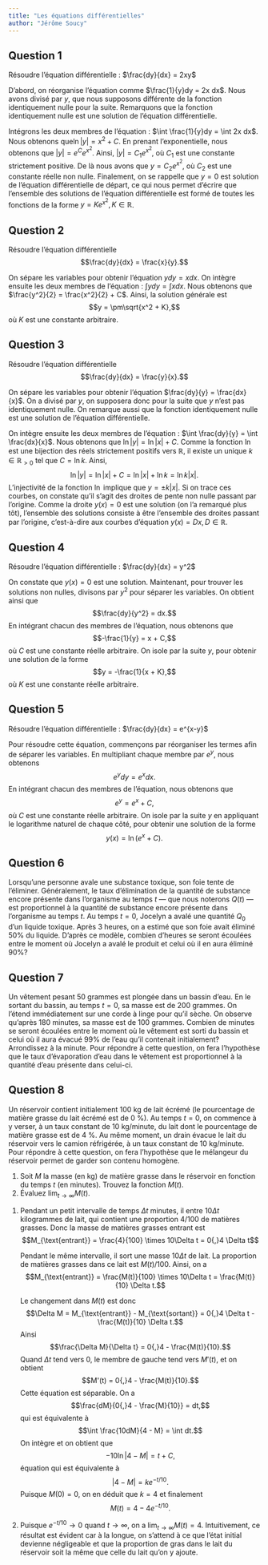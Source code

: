 ```yaml
---
title: "Les équations différentielles"
author: "Jérôme Soucy"
---
```


## Question 1

Résoudre l'équation différentielle : $\frac{dy}{dx} = 2xy$

::: solution
D'abord, on réorganise l'équation comme $\frac{1}{y}dy = 2x dx$. Nous avons divisé par $y$, que nous supposons différente de la fonction identiquement nulle pour la suite. Remarquons que la fonction identiquement nulle est une solution de l'équation différentielle.

Intégrons les deux membres de l'équation : $\int \frac{1}{y}dy = \int 2x dx$. Nous obtenons que$\ln|y| = x^2 + C$. En prenant l'exponentielle, nous obtenons que $|y|=e^{C}e^{x^2}$. Ainsi, $|y|=C_1e^{x^2}$, où $C_1$ est une constante strictement positive. De là nous avons que $y=C_2e^{x^2}$, où $C_2$ est une constante réelle non nulle. Finalement, on se rappelle que $y=0$ est solution de l'équation différentielle de départ, ce qui nous permet d'écrire que l'ensemble des solutions de l'équation différentielle est formé de toutes les fonctions de la forme $y=Ke^{x^2}, K\in\mathbb{R}$.
:::

## Question 2

Résoudre l'équation différentielle $$\frac{dy}{dx} = \frac{x}{y}.$$

::: solution
On sépare les variables pour obtenir l'équation $y dy = x dx$. On intègre ensuite les deux membres de l'équation : $\int y dy = \int x dx$. Nous obtenons que $\frac{y^2}{2} = \frac{x^2}{2} + C$. Ainsi, la solution générale est $$y = \pm\sqrt{x^2 + K},$$
où $K$ est une constante arbitraire.
:::

## Question 3

Résoudre l'équation différentielle $$\frac{dy}{dx} = \frac{y}{x}.$$

::: solution
On sépare les variables pour obtenir l'équation $\frac{dy}{y} = \frac{dx}{x}$. On a divisé par $y$, on supposera donc pour la suite que $y$ n'est pas identiquement nulle. On remarque aussi que la fonction identiquement nulle est une solution de l'équation différentielle.

On intègre ensuite les deux membres de l'équation : $\int \frac{dy}{y} = \int \frac{dx}{x}$. Nous obtenons que $\ln|y| = \ln|x| + C$. Comme la fonction $\ln$ est une bijection des réels strictement positifs vers $\mathbb{R}$, il existe un unique $k\in\mathbb{R}_{>0}$ tel que $C=\ln k$. Ainsi,
$$\ln|y| = \ln|x| + C=\ln|x| + \ln k=\ln k|x|.$$ L'injectivité de la fonction $\ln$ implique que
$y=\pm k|x|$. Si on trace ces courbes, on constate qu'il s'agit des droites de pente non nulle passant par l'origine. Comme la droite $y(x)=0$ est une solution (on l'a remarqué plus tôt), l'ensemble des solutions consiste à être l'ensemble des droites passant par l'origine, c'est-à-dire aux courbes d'équation $y(x)=Dx, D\in\mathbb{R}$.
:::

## Question 4

Résoudre l'équation différentielle : $\frac{dy}{dx} = y^2$

::: solution
On constate que $y(x)=0$ est une solution. Maintenant, pour trouver les solutions non nulles, divisons par $y^2$ pour séparer les variables. On obtient ainsi que
$$\frac{dy}{y^2} = dx.$$
En intégrant chacun des membres de l'équation, nous obtenons que
$$-\frac{1}{y} = x + C,$$
où $C$ est une constante réelle arbitraire. On isole par la suite $y$, pour obtenir une solution de la forme
$$y = -\frac{1}{x + K},$$
où $K$ est une constante réelle arbitraire.
:::

## Question 5

Résoudre l'équation différentielle : $\frac{dy}{dx} = e^{x-y}$

::: solution
Pour résoudre cette équation, commençons par réorganiser les termes afin de séparer les variables. En multipliant chaque membre par $e^y$, nous obtenons
$$e^y dy = e^x dx.$$
En intégrant chacun des membres de l'équation, nous obtenons que
$$e^y = e^x + C,$$
où $C$ est une constante réelle arbitraire. On isole par la suite $y$ en appliquant le logarithme naturel de chaque côté, pour obtenir une solution de la forme
$$y(x) = \ln(e^x + C).$$
:::

## Question 6
Lorsqu'une personne avale une substance toxique, son foie tente de l'éliminer. Généralement, le taux d'élimination de la quantité de substance encore présente dans l'organisme au temps $t$ --- que nous noterons $Q(t)$ --- est proportionnel à la quantité de substance encore présente dans l'organisme au temps $t$. Au temps $t=0$, Jocelyn a avalé une quantité $Q_0$ d'un liquide toxique. Après 3 heures, on a estimé que son foie avait éliminé 50\% du liquide. D'après ce modèle, combien d'heures se seront écoulées entre le moment où Jocelyn a avalé le produit et celui où il en aura éliminé 90\%?

## Question 7
Un vêtement pesant 50 grammes est plongée dans un bassin d'eau. En le sortant du bassin, au temps $t=0$, sa masse est de 200 grammes. On l'étend immédiatement sur une corde à linge pour qu'il sèche. On observe qu'après 180 minutes, sa masse est de 100 grammes. Combien de minutes se seront écoulées entre le moment où le vêtement est sorti du bassin et celui où il aura évacué 99\% de l'eau qu'il contenait initialement? Arrondissez à la minute. Pour répondre à cette question, on fera l'hypothèse que le taux d'évaporation d'eau dans le vêtement est proportionnel à la quantité d'eau présente dans celui-ci.

## Question 8
Un réservoir contient initialement 100 kg de lait écrémé (le pourcentage de matière grasse du lait écrémé est de 0 %). Au temps $t=0$, on commence à y verser, à un taux constant de 10 kg/minute, du lait dont le pourcentage de matière grasse est de 4 %. Au même moment, un drain évacue le lait du réservoir vers le camion réfrigérée, à un taux constant de 10 kg/minute. Pour répondre à cette question, on fera l'hypothèse que le mélangeur du réservoir permet de garder son contenu homogène.

#. Soit $M$ la masse (en kg) de matière grasse dans le réservoir en fonction du temps $t$ (en minutes). Trouvez la fonction $M(t)$.
#. Évaluez $\lim_{t\rightarrow\infty}M(t)$.

:::{.solution}
#. Pendant un petit intervalle de temps $\Delta t$ minutes, il entre 10$\Delta t$ kilogrammes de lait, qui contient une proportion 4/100 de matières grasses. Donc la masse de matières grasses entrant est
   $$M_{\text{entrant}} = \frac{4}{100} \times 10\Delta t = 0{,}4 \Delta t$$

   Pendant le même intervalle, il sort une masse $10\Delta t$ de lait. La proportion de matières grasses dans ce lait est $M(t)/100$. Ainsi, on a $$M_{\text{entrant}} = \frac{M(t)}{100} \times 10\Delta t = \frac{M(t)}{10} \Delta t.$$

   Le changement dans $M(t)$ est donc
   $$\Delta M = M_{\text{entrant}} - M_{\text{sortant}} = 0{,}4 \Delta t - \frac{M(t)}{10} \Delta t.$$
   Ainsi 
   $$\frac{\Delta M}{\Delta t} = 0{,}4 - \frac{M(t)}{10}.$$
   Quand $\Delta t$ tend vers 0, le membre de gauche tend vers $M'(t)$, et on obtient
   $$M'(t) = 0{,}4 - \frac{M(t)}{10}.$$
   Cette équation est séparable. On a
   $$\frac{dM}{0{,}4 - \frac{M}{10}} = dt,$$
   qui est équivalente à 
   $$\int \frac{10dM}{4 - M} = \int dt.$$
   On intègre et on obtient que $$-10 \ln|4 - M| = t + C,$$ équation qui est équivalente à $$|4 - M| = ke^{-t/10}.$$
   Puisque $M(0) = 0$, on en déduit que $k = 4$ et finalement $$M(t) = 4 - 4e^{-t/10}.$$

#. Puisque $e^{-t/10} \to 0$ quand $t \to \infty$, on a $\lim_{t \to \infty} M(t) = 4$.
   Intuitivement, ce résultat est évident car à la longue, on s'attend à ce que l'état initial devienne négligeable et que la proportion de gras dans le lait du réservoir soit la même que celle du lait qu'on y ajoute.
:::